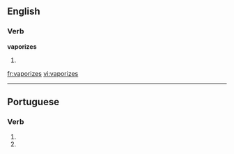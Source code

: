 
==English==

===Verb===
'''vaporizes'''

# {{third-person singular of|[[vaporize]]}}

[[fr:vaporizes]]
[[vi:vaporizes]]

----
==Portuguese==

===Verb===
{{pt-verb form}}

# {{pt-verb form of|[[vaporizar]]|ar|subjunctive|present|singular|second}}
# {{pt-verb form of|[[vaporizar]]|ar|imperative|negative|singular|second}}
{{rfc-auto}}